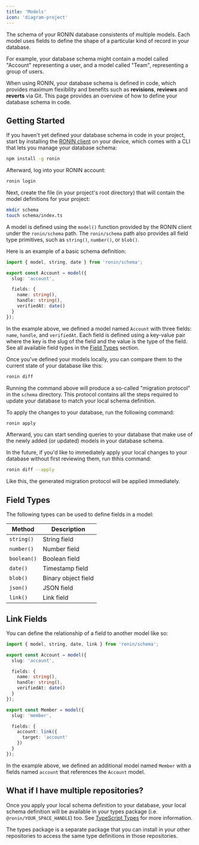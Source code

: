 ```yaml
---
title: 'Models'
icon: 'diagram-project'
---
```


The schema of your RONIN database consistents of multiple models. Each model uses fields to define the shape of a particular kind of record in your database.

For example, your database schema might contain a model called "Account" representing a user, and a model called "Team", representing a group of users.

When using RONIN, your database schema is defined in code, which provides maximum flexibility and benefits such as **revisions**, **reviews** and **reverts** via Git. This page provides an overview of how to define your database schema in code.

## Getting Started

If you haven't yet defined your database schema in code in your project, start by installing the [RONIN client](https://www.npmjs.com/package/ronin) on your device, which comes with a CLI that lets you manage your database schema:

```bash title="Terminal"
npm install -g ronin
```

Afterward, log into your RONIN account:

```bash title="Terminal"
ronin login
```

Next, create the file (in your project's root directory) that will contain the model definitions for your project:

```bash title="Terminal"
mkdir schema
touch schema/index.ts
```

A model is defined using the `model()` function provided by the RONIN client under the `ronin/schema` path. The `ronin/schema` path also provides all field type primitives, such as `string()`, `number()`, or `blob()`.

Here is an example of a basic schema definition:

```ts title="schema/index.ts"
import { model, string, date } from 'ronin/schema';

export const Account = model({
  slug: 'account',

  fields: {
    name: string(),
    handle: string(),
    verifiedAt: date()
  }
});
```

In the example above, we defined a model named `Account` with three fields: `name`, `handle`, and `verifiedAt`. Each field is defined using a key-value pair where the key is the slug of the field and the value is the type of the field. See all available field types in the [Field Types](#Field%20Types) section.

Once you've defined your models locally, you can compare them to the current state of your database like this:

```bash title="Terminal"
ronin diff
```

Running the command above will produce a so-called "migration protocol" in the `schema` directory. This protocol contains all the steps required to update your database to match your local schema definition.

To apply the changes to your database, run the following command:

```bash title="Terminal"
ronin apply
```

Afterward, you can start sending queries to your database that make use of the newly added (or updated) models in your database schema.

In the future, if you'd like to immediately apply your local changes to your database without first reviewing them, run thhis command:

```bash title="Terminal"
ronin diff --apply
```

Like this, the generated migration protocol will be applied immediately.

## Field Types

The following types can be used to define fields in a model:

| Method      | Description                 |
| ----------- | --------------------------- |
| `string()`  | String field                |
| `number()`  | Number field                |
| `boolean()` | Boolean field               |
| `date()`    | Timestamp field             |
| `blob()`    | Binary object field         |
| `json()`    | JSON field                  |
| `link()`    | Link field                  |


## Link Fields

You can define the relationship of a field to another model like so:

```ts title="schema/index.ts"
import { model, string, date, link } from 'ronin/schema';

export const Account = model({
  slug: 'account',

  fields: {
    name: string(),
    handle: string(),
    verifiedAt: date()
  }
});

export const Member = model({
  slug: 'member',

  fields: {
    account: link({
      target: 'account'
    })
  }
});
```

In the example above, we defined an additional model named `Member` with a fields named `account` that references the `Account` model.

## What if I have multiple repositories?

Once you apply your local schema definition to your database, your local schema definition will be available in your types package (i.e. `@ronin/YOUR_SPACE_HANDLE`) too. See [TypeScript Types](/docs/types) for more information.

The types package is a separate package that you can install in your other repositories to access the same type definitions in those repositories.